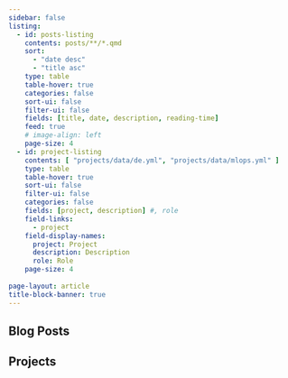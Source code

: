 ```yaml
---
sidebar: false
listing:
  - id: posts-listing
    contents: posts/**/*.qmd
    sort: 
      - "date desc"
      - "title asc"
    type: table
    table-hover: true
    categories: false
    sort-ui: false
    filter-ui: false
    fields: [title, date, description, reading-time]
    feed: true
    # image-align: left
    page-size: 4
  - id: project-listing
    contents: [ "projects/data/de.yml", "projects/data/mlops.yml" ]
    type: table
    table-hover: true
    sort-ui: false
    filter-ui: false
    categories: false
    fields: [project, description] #, role
    field-links: 
      - project
    field-display-names:
      project: Project
      description: Description
      role: Role
    page-size: 4
  
page-layout: article
title-block-banner: true
---
```


## Blog Posts
::: {#posts-listing}
:::


## Projects
::: {#project-listing}
:::
